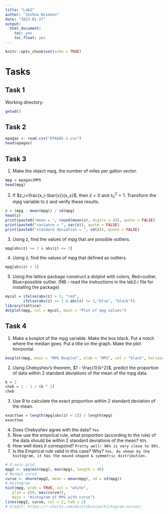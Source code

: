 ```yaml
---
title: "Lab2"
author: "Joshua Wiseman"
date: "2023-01-27"
output:
  html_document:
    toc: yes
    toc_float: yes
---
```


```r
knitr::opts_chunk$set(echo = TRUE)
```

# Tasks

## Task 1

 Working directory:
 
```r
getwd()
```
 
## Task 2

```r
epagas <- read.csv("EPAGAS-1.csv")
head(epagas)
```

## Task 3

 1. Make the object mpg, the number of miles per gallon vector.
 
```r
mpg = epagas$MPG
head(mpg)
```
 
 2. If $z_i=\frac{x_i-\bar{x}}{s_x}$, then $\bar{z}=0$ and $s^2_z=1$. Transform the mpg variable to z and verify these results.
 
```r
z = (mpg - mean(mpg)) / sd(mpg)
head(z)
print(paste0("mean = ", round(mean(z), digits = 4)), quote = FALSE)
print(paste0("variance = ", var(z)), quote = FALSE)
print(paste0("standard deviation = ", sd(z)), quote = FALSE)
```
 
 3. Using z, find the values of mpg that are possible outliers.
 
```r
mpg[abs(z) >= 2 & abs(z) <= 3]
```
 
 4. Using z, find the values of mpg that defined as outliers.
 
```r
mpg[abs(z) > 3]
```
 
 
 5. Using the lattice package construct a dotplot with colors, Red=outlier, Blue=possible outlier. (NB – read the instructions in the lab2.r file for installing the package)
 
```r
mycol = ifelse(abs(z) > 3, "red",
        ifelse(abs(z) >= 2 & abs(z) <= 3,"blue", "black")) 
library(lattice)
dotplot(mpg, col = mycol, main = "Plot of mpg values")
```

## Task 4

 1. Make a boxplot of the mpg variable. Make the box black. Put a notch where the median goes. Put a title on the graph. Make the plot horizontal.
```r
boxplot(mpg, main = "MPG Boxplot", xlab = "MPG", col = "black", horizontal = TRUE, notch = TRUE)
```
 
 2. Using Chebyshev’s theorem, $1 - \frac{1}{k^2}$, predict the proportion of data within 2 standard deviations of the mean of the mpg data.
```r
k = 2
cheb = 1 - 1 / (k ^ 2)
cheb
```
 
 3. Use R to calculate the exact proportion within 2 standard deviation of the mean.
```r
exacttwo = length(mpg[abs(z) < 2]) / length(mpg)
exacttwo
```
 
 
 4. Does Chebyshev agree with the data? `Yes`
 5. Now use the empirical rule, what proportion (according to the rule) of the data should be within 2 standard deviations of the mean? `95%`
 6. How well does it correspond? `Pretty well! 96% is very close to 95%.`
 7. Is the Empirical rule valid in this case? Why? `Yes. As shown by the histogram, it has the mound-shaped & symmetric distribution.`
  ```r
# X-axis grid
mpg2 <- seq(min(mpg), max(mpg), length = 40)
# Normal curve
curve <- dnorm(mpg2, mean = mean(mpg), sd = sd(mpg))
# Histogram
hist(mpg, prob = TRUE, col = "white",
     ylim = c(0, max(curve)),
     main = "Histogram of MPG with curve")
lines(mpg2, curve, col = 2, lwd = 2)
# Credit: https://r-charts.com/distribution/histogram-curves/
```
 

